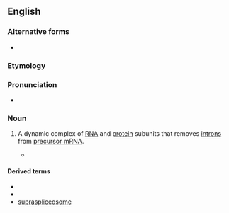 ==English==

===Alternative forms===
* {{l|en|splicosome}}

===Etymology===
{{compound|splice|-o-|-some|lang=en}}

===Pronunciation===
* {{IPA|/ˈsplaɪsioʊˌsoʊm/|/ˈsplaɪsəˌsoʊm/|lang=en}}

===Noun===
{{en-noun}}
{{wikipedia}}

# {{lb|en|genetics}} A dynamic complex of [[RNA]] and [[protein]] subunits that removes [[intron]]s from [[precursor mRNA]].
#* {{quote-journal|lang=en|title=The "spliceosome": yeast pre-messenger RNA associates with 40S complex in a splicing-dependent reaction|journal=Science|volume=228|issue=4802|page=963|passage=This complex, termed a "'''spliceosome'''," is thought to contain components necessary for mRNA splicing; its existence can explain how separated exons on pre-mRNA are brought into contact.|date=June 1985|author=Edward Brody}}

====Derived terms====
* {{l|en|prespliceosome}}
* {{l|en|spliceosomal}}
* [[supraspliceosome]]